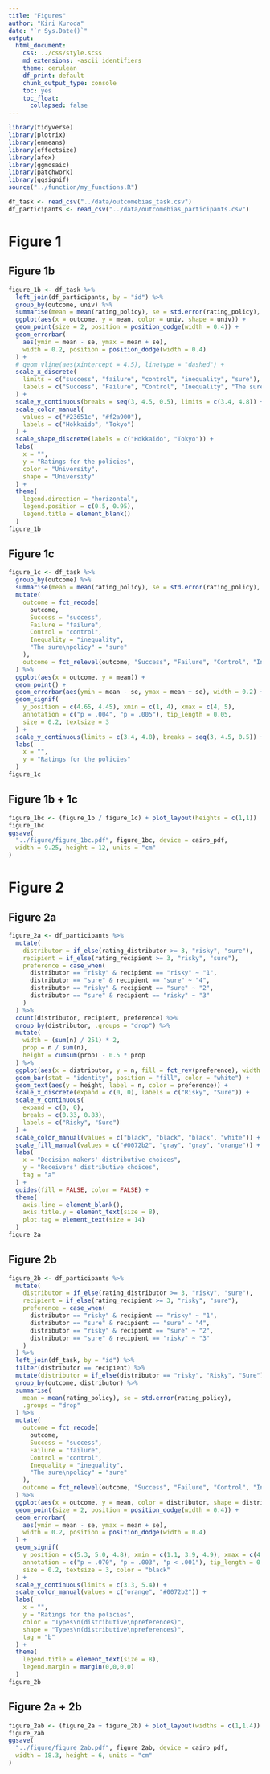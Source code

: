 ```yaml
---
title: "Figures"
author: "Kiri Kuroda"
date: "`r Sys.Date()`"
output:
  html_document:
    css: ../css/style.scss
    md_extensions: -ascii_identifiers
    theme: cerulean
    df_print: default
    chunk_output_type: console
    toc: yes
    toc_float:
      collapsed: false
---
```


<link rel="stylesheet" href="../js/highlight/styles/monokai.css">
<script src="../js/highlight/highlight.pack.js"></script>
<script>hljs.initHighlightingOnLoad();</script>

<style>
@import url('https://fonts.googleapis.com/css2?family=Montserrat:wght@400;700&display=swap');
</style>

```r
library(tidyverse)
library(plotrix)
library(emmeans)
library(effectsize)
library(afex)
library(ggmosaic)
library(patchwork)
library(ggsignif)
source("../function/my_functions.R")

df_task <- read_csv("../data/outcomebias_task.csv")
df_participants <- read_csv("../data/outcomebias_participants.csv")
```

# Figure 1

## Figure 1b

```r
figure_1b <- df_task %>%
  left_join(df_participants, by = "id") %>%
  group_by(outcome, univ) %>%
  summarise(mean = mean(rating_policy), se = std.error(rating_policy), .groups = "drop") %>%
  ggplot(aes(x = outcome, y = mean, color = univ, shape = univ)) +
  geom_point(size = 2, position = position_dodge(width = 0.4)) +
  geom_errorbar(
    aes(ymin = mean - se, ymax = mean + se),
    width = 0.2, position = position_dodge(width = 0.4)
  ) +
  # geom_vline(aes(xintercept = 4.5), linetype = "dashed") +
  scale_x_discrete(
    limits = c("success", "failure", "control", "inequality", "sure"),
    labels = c("Success", "Failure", "Control", "Inequality", "The sure\npolicy")
  ) +
  scale_y_continuous(breaks = seq(3, 4.5, 0.5), limits = c(3.4, 4.8)) +
  scale_color_manual(
    values = c("#23651c", "#f2a900"),
    labels = c("Hokkaido", "Tokyo")
  ) +
  scale_shape_discrete(labels = c("Hokkaido", "Tokyo")) +
  labs(
    x = "",
    y = "Ratings for the policies",
    color = "University",
    shape = "University"
  ) +
  theme(
    legend.direction = "horizontal",
    legend.position = c(0.5, 0.95),
    legend.title = element_blank()
  )
figure_1b
```

## Figure 1c

```r
figure_1c <- df_task %>%
  group_by(outcome) %>%
  summarise(mean = mean(rating_policy), se = std.error(rating_policy), .groups = "drop") %>%
  mutate(
    outcome = fct_recode(
      outcome,
      Success = "success",
      Failure = "failure",
      Control = "control",
      Inequality = "inequality",
      "The sure\npolicy" = "sure"
    ),
    outcome = fct_relevel(outcome, "Success", "Failure", "Control", "Inequality", "The sure\npolicy")
  ) %>%
  ggplot(aes(x = outcome, y = mean)) +
  geom_point() +
  geom_errorbar(aes(ymin = mean - se, ymax = mean + se), width = 0.2) +
  geom_signif(
    y_position = c(4.65, 4.45), xmin = c(1, 4), xmax = c(4, 5),
    annotation = c("p = .004", "p = .005"), tip_length = 0.05,
    size = 0.2, textsize = 3
  ) +
  scale_y_continuous(limits = c(3.4, 4.8), breaks = seq(3, 4.5, 0.5)) +
  labs(
    x = "",
    y = "Ratings for the policies"
  )
figure_1c
```

## Figure 1b + 1c

```r
figure_1bc <- (figure_1b / figure_1c) + plot_layout(heights = c(1,1))
figure_1bc
ggsave(
  "../figure/figure_1bc.pdf", figure_1bc, device = cairo_pdf,
  width = 9.25, height = 12, units = "cm"
)
```

# Figure 2

## Figure 2a

```r
figure_2a <- df_participants %>%
  mutate(
    distributor = if_else(rating_distributor >= 3, "risky", "sure"),
    recipient = if_else(rating_recipient >= 3, "risky", "sure"),
    preference = case_when(
      distributor == "risky" & recipient == "risky" ~ "1",
      distributor == "sure" & recipient == "sure" ~ "4",
      distributor == "risky" & recipient == "sure" ~ "2",
      distributor == "sure" & recipient == "risky" ~ "3"
    )
  ) %>%
  count(distributor, recipient, preference) %>%
  group_by(distributor, .groups = "drop") %>%
  mutate(
    width = (sum(n) / 251) * 2,
    prop = n / sum(n),
    height = cumsum(prop) - 0.5 * prop
  ) %>%
  ggplot(aes(x = distributor, y = n, fill = fct_rev(preference), width = width)) +
  geom_bar(stat = "identity", position = "fill", color = "white") +
  geom_text(aes(y = height, label = n, color = preference)) +
  scale_x_discrete(expand = c(0, 0), labels = c("Risky", "Sure")) +
  scale_y_continuous(
    expand = c(0, 0),
    breaks = c(0.33, 0.83),
    labels = c("Risky", "Sure")
  ) +
  scale_color_manual(values = c("black", "black", "black", "white")) +
  scale_fill_manual(values = c("#0072b2", "gray", "gray", "orange")) +
  labs(
    x = "Decision makers' distributive choices",
    y = "Receivers' distributive choices",
    tag = "a"
  ) +
  guides(fill = FALSE, color = FALSE) +
  theme(
    axis.line = element_blank(),
    axis.title.y = element_text(size = 8),
    plot.tag = element_text(size = 14)
  )
figure_2a
```

## Figure 2b

```r
figure_2b <- df_participants %>%
  mutate(
    distributor = if_else(rating_distributor >= 3, "risky", "sure"),
    recipient = if_else(rating_recipient >= 3, "risky", "sure"),
    preference = case_when(
      distributor == "risky" & recipient == "risky" ~ "1",
      distributor == "sure" & recipient == "sure" ~ "4",
      distributor == "risky" & recipient == "sure" ~ "2",
      distributor == "sure" & recipient == "risky" ~ "3"
    )
  ) %>%
  left_join(df_task, by = "id") %>%
  filter(distributor == recipient) %>%
  mutate(distributor = if_else(distributor == "risky", "Risky", "Sure")) %>%
  group_by(outcome, distributor) %>%
  summarise(
    mean = mean(rating_policy), se = std.error(rating_policy),
    .groups = "drop"
  ) %>%
  mutate(
    outcome = fct_recode(
      outcome,
      Success = "success",
      Failure = "failure",
      Control = "control",
      Inequality = "inequality",
      "The sure\npolicy" = "sure"
    ),
    outcome = fct_relevel(outcome, "Success", "Failure", "Control", "Inequality", "The sure\npolicy")
  ) %>%
  ggplot(aes(x = outcome, y = mean, color = distributor, shape = distributor)) +
  geom_point(size = 2, position = position_dodge(width = 0.4)) +
  geom_errorbar(
    aes(ymin = mean - se, ymax = mean + se),
    width = 0.2, position = position_dodge(width = 0.4)
  ) +
  geom_signif(
    y_position = c(5.3, 5.0, 4.8), xmin = c(1.1, 3.9, 4.9), xmax = c(4.1, 4.1, 5.1),
    annotation = c("p = .070", "p = .003", "p < .001"), tip_length = 0.02,
    size = 0.2, textsize = 3, color = "black"
  ) +
  scale_y_continuous(limits = c(3.3, 5.4)) +
  scale_color_manual(values = c("orange", "#0072b2")) +
  labs(
    x = "",
    y = "Ratings for the policies",
    color = "Types\n(distributive\npreferences)",
    shape = "Types\n(distributive\npreferences)",
    tag = "b"
  ) +
  theme(
    legend.title = element_text(size = 8),
    legend.margin = margin(0,0,0,0)
  )
figure_2b
```

## Figure 2a + 2b

```r
figure_2ab <- (figure_2a + figure_2b) + plot_layout(widths = c(1,1.4))
figure_2ab
ggsave(
  "../figure/figure_2ab.pdf", figure_2ab, device = cairo_pdf,
  width = 18.3, height = 6, units = "cm"
)
```